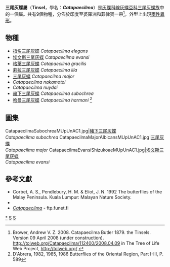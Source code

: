{{noteTA|G1=Butterfly}}
{{Automatic taxobox
| taxon = Catapaecilma
| image = CatapaecilmaMajorssppMFUpUnAC1.jpg
| image_caption = [[三尾灰蝶|三尾灰蝶]]<br />''Catapaecilma major''
| authority = Butler, 1879
| type_species = [[指名三尾灰蝶|指名三尾灰蝶]]<br />''Hypochrysops elegans''
| type_species_authority = Druce, 1873
| subdivision_ranks = 物種
| subdivision = 共9種，詳閱正文。
| synonyms = 
* ''Catapoecilma'' <small> Scudder, 1882 </small>
}}

'''三尾灰蝶屬'''（'''Tinsel'''，學名：'''''Catapaecilma'''''）是[[灰蝶科|灰蝶科]][[線灰蝶亞科|線灰蝶亞科]][[三尾灰蝶族|三尾灰蝶族]]中的一個屬。共有9個物種，分佈於印度至婆羅洲和菲律賓一帶<ref name=tol>Brower, Andrew V. Z. 2008. Catapaecilma Butler 1879. the Tinsels. Version 09 April 2008 (under construction). http://tolweb.org/Catapaecilma/112400/2008.04.09 {{Wayback|url=http://tolweb.org/Catapaecilma/112400/2008.04.09 |date=20160729041527 }} in The Tree of Life Web Project, http://tolweb.org/ {{Wayback|url=http://tolweb.org/ |date=20110515100516 }} {{en}}</ref>。外型上出現[[兩性異形|兩性異形]]。

== 物種 ==
* [[指名三尾灰蝶|指名三尾灰蝶]] ''Catapaecilma elegans''
* [[埃文斯三尾灰蝶|埃文斯三尾灰蝶]] ''Catapaecilma evansi''
* [[格萊三尾灰蝶|格萊三尾灰蝶]] ''Catapaecilma gracilis''
* [[莉拉三尾灰蝶|莉拉三尾灰蝶]] ''Catapaecilma lila''
* [[三尾灰蝶|三尾灰蝶]] ''Catapaecilma major''
* ''Catapaecilma nakamotoi''
* ''Catapaecilma nuydai''
* [[赭下三尾灰蝶|赭下三尾灰蝶]] ''Catapaecilma subochrea''
* [[哈曼三尾灰蝶|哈曼三尾灰蝶]] ''Catapaecilma harmani'' <ref>D'Abrera, 1982, 1985, 1986 Butterflies of the Oriental Region, Part I-III, P. 589</ref>

== 圖集 ==
<gallery>
CatapaecilmaSubochreaMUpUnAC1.jpg|[[赭下三尾灰蝶|赭下三尾灰蝶]]<br />''Catapaecilma subochrea''
CatapaecilmaMajorAlbicansMUpUnAC1.jpg|[[三尾灰蝶|三尾灰蝶]]<br />''Catapaecilma major''
CatapaecilmaEvansiShizukoaeMUpUnAC1.jpg|[[埃文斯三尾灰蝶|埃文斯三尾灰蝶]]<br />''Catapaecilma evansi''
</gallery>

== 參考文獻 ==
{{Reflist}}
{{Commons category| Catapaecilma}}
* Corbet, A. S., Pendlebury, H. M. & Eliot, J. N. 1992 The butterflies of the Malay Peninsula. Kuala Lumpur: Malayan Nature Society.
* {{Cite book | author = 寿建新 周尧 李宇飞 | title = 世界蝴蝶分類名錄 | location = 中國 | publisher = 陝西科學技術出版社 | date = 2006-04-01 | ISBN = 9787536936768 | language= zh-hans }}
* [http://ftp.funet.fi/pub/sci/bio/life/insecta/lepidoptera/ditrysia/papilionoidea/lycaenidae/theclinae/catapaecilma ''Catapaecilma'']{{Wayback|url=http://ftp.funet.fi/pub/sci/bio/life/insecta/lepidoptera/ditrysia/papilionoidea/lycaenidae/theclinae/catapaecilma |date=20161220062648 }} - ftp.funet.fi
{{Taxonbar}}

{{線灰蝶亞科}}

[[Category:三尾灰蝶屬|*]]
[[Category:三尾灰蝶族|S]]
[[Category:1879年描述的分类群|S]]